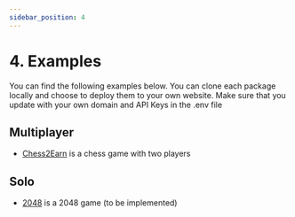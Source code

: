 ```yaml
---
sidebar_position: 4
---
```


# 4. Examples

You can find the following examples below. You can clone each package locally and choose
to deploy them to your own website. Make sure that you update with your own domain and API Keys in the .env file


## Multiplayer

- [Chess2Earn](https://chess2earn.web-2-to-3.com/) is a chess game with two players


## Solo

- [2048](https://2048-2-earn.web-2-to-3.com/) is a 2048 game (to be implemented)